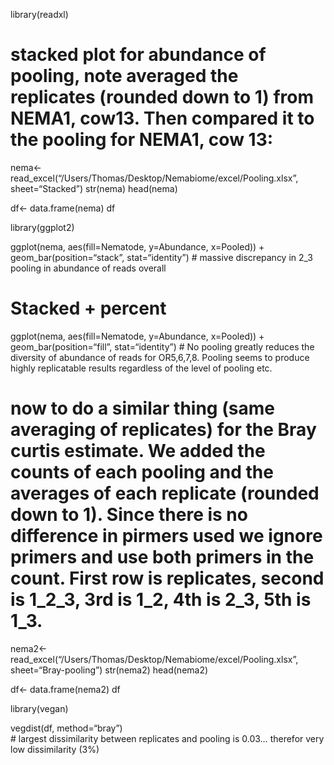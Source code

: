 library(readxl)

# stacked plot for abundance of pooling, note averaged the replicates (rounded down to 1) from NEMA1, cow13. Then compared it to the pooling for NEMA1, cow 13:
nema<-read_excel("/Users/Thomas/Desktop/Nemabiome/excel/Pooling.xlsx", sheet="Stacked")
str(nema)
head(nema)

df<- data.frame(nema)
df

library(ggplot2)

ggplot(nema, aes(fill=Nematode, y=Abundance, x=Pooled)) + 
    geom_bar(position="stack", stat="identity")
# massive discrepancy in 2_3 pooling in abundance of reads overall

# Stacked + percent
ggplot(nema, aes(fill=Nematode, y=Abundance, x=Pooled)) + 
    geom_bar(position="fill", stat="identity") 
# No pooling greatly reduces the diversity of abundance of reads for OR5,6,7,8. Pooling seems to produce highly replicatable results regardless of the level of pooling etc. 

# now to do a similar thing (same averaging of replicates) for the Bray curtis estimate. We added the counts of each pooling and the averages of each replicate (rounded down to 1). Since there is no difference in pirmers used we ignore primers and use both primers in the count. First row is replicates, second is 1_2_3, 3rd is 1_2, 4th is 2_3, 5th is 1_3. 

nema2<-read_excel("/Users/Thomas/Desktop/Nemabiome/excel/Pooling.xlsx", sheet="Bray-pooling")
str(nema2)
head(nema2)

df<- data.frame(nema2)
df

library(vegan)  

vegdist(df, method="bray")  
# largest dissimilarity between replicates and pooling is 0.03... therefor very low dissimilarity (3%)  
  
  